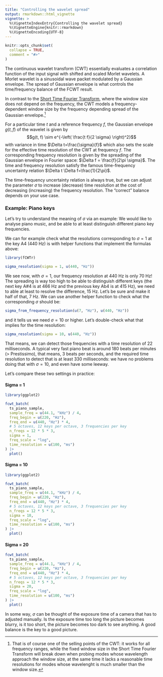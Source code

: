 ```yaml
---
title: "Controlling the wavelet spread"
output: rmarkdown::html_vignette
vignette: >
  %\VignetteIndexEntry{Controlling the wavelet spread}
  %\VignetteEngine{knitr::rmarkdown}
  %\VignetteEncoding{UTF-8}
---
```


```r
knitr::opts_chunk$set(
  collapse = TRUE,
  comment = "#>"
)
```

The continuous wavelet transform (CWT) essentially evaluates a correlation function of the input signal with shifted and scaled Morlet wavelets. A Morlet wavelet is a sinusoidal wave packet modulated by a Gaussian envelope. The spread of Gaussian envelope is what controls the time/frequency balance of the FCWT result.

In contrast to the [Short Time Fourier Transform](https://en.wikipedia.org/wiki/Short-time_Fourier_transform), where the window size does not depend on the frequency, the CWT models a frequency-dependent window size by the frequency depending spread of the Gaussian envelope.[^1]

[^1]: That is of course one of the selling points of the CWT: it works for all frequency ranges, while the fixed window size in the Short Time Fourier Transform will break down when probing modes whose wavelength approach the window size, at the same time it lacks a reasonable time resolutions for modes whose wavelenght is much smaller than the window size.

For a particular time $t$ and a reference frequency $f$, the Gaussian envelope $g(t, f)$ of the wavelet is given by $$g(t, f) \sim e^{-\left( \frac{t f}{2 \sigma} \right)^2}$$ with variance in time $\Delta t=\frac{\sigma}{f}$ which also sets the scale for the effective time resolution of the CWT at frequency $f$. The corresponding frequency resolution is given by the spreading of the Gaussian envelope in Fourier space: $\Delta f = \frac{f}{2\pi \sigma}$. The time and frequency resolution satisfy the famous time-frequency uncertainty relation $\Delta t \Delta f=\frac{1}{2\pi}$.

The time-frequency uncertainty relation is always true, but we can adjust the parameter $\sigma$ to increase (decrease) time resolution at the cost of decreasing (increasing) the frequency resolution. The "correct" balance depends on your use case.

### Example: Piano keys

Let's try to understand the meaning of $\sigma$ via an example: We would like to analyse piano music, and be able to at least distinguish different piano key frequencies.

We can for example check what the resolutions corresponding to $\sigma=1$ at the key A4 (440 Hz) is with helper functions that implement the formulas above:

```r
library(fCWTr)
```

```r
sigma_resolution(sigma = 1, u(440, "Hz"))
```

We see now, with $\sigma=1$, our frequency resolution at 440 Hz is only 70 Hz! The spreading is way too high to be able to distinguish different keys (the next key A#4 is at 466 Hz and the previous key Ab4 is at 415 Hz), we need to able at least to resolve the difference, 15 Hz. Let's be sure and make it half of that, 7 Hz. We can use another helper function to check what the corresponding $\sigma$ should be:

```r
sigma_from_frequency_resolution(u(7, "Hz"), u(440, "Hz"))
```

and it tells us we need $\sigma=10$ or higher. Let's double-check what that implies for the time resolution:

```r
sigma_resolution(sigma = 10, u(440, "Hz"))
```

That means, we can detect those frequencies with a time resolution of 22 milliseconds. A typical very fast piano beat is around 180 beats per minutes (\> Prestissimo), that means, 3 beats per seconds, and the required time resolution to detect that is at least 330 milliseconds: we have no problems doing that with $\sigma =10$, and even have some leeway.

Let's compare these two settings in practice:

#### Sigma = 1

```r
library(ggplot2)

fcwt_batch(
  ts_piano_sample,
  sample_freq = u(44.1, "kHz") / 4,
  freq_begin = u(220, "Hz"),
  freq_end = u(440, "Hz") * 4,
  # 5 octaves, 12 keys per octave, 3 frequencies per key
  n_freqs = 12 * 5 * 3,
  sigma = 1,
  freq_scale = "log",
  time_resolution = u(100, "ms")
) |>
  plot()
```

#### Sigma = 10

```r
library(ggplot2)

fcwt_batch(
  ts_piano_sample,
  sample_freq = u(44.1, "kHz") / 4,
  freq_begin = u(220, "Hz"),
  freq_end = u(440, "Hz") * 4,
  # 5 octaves, 12 keys per octave, 3 frequencies per key
  n_freqs = 12 * 5 * 3,
  sigma = 10,
  freq_scale = "log",
  time_resolution = u(100, "ms")
) |>
  plot()
```

#### Sigma = 20

```r
fcwt_batch(
  ts_piano_sample,
  sample_freq = u(44.1, "kHz") / 4,
  freq_begin = u(220, "Hz"),
  freq_end = u(440, "Hz") * 4,
  # 5 octaves, 12 keys per octave, 3 frequencies per key
  n_freqs = 12 * 5 * 3,
  sigma = 20,
  freq_scale = "log",
  time_resolution = u(100, "ms")
) |>
  plot()
```

In some way, $\sigma$ can be thought of the exposure time of a camera that has to adjusted manually. Is the exposure time too long the picture becomes blurry, is it too short, the picture becomes too dark to see anything. A good balance is the key to a good picture.
